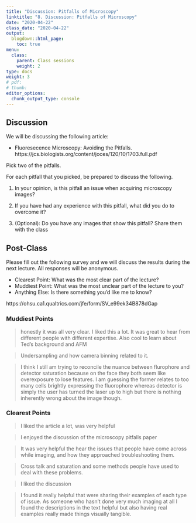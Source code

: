 ```yaml
---
title: "Discussion: Pitfalls of Microscopy"
linktitle: "8. Discussion: Pitfalls of Microscopy"
date: "2020-04-22"
class_date: "2020-04-22"
output:
  blogdown::html_page:
    toc: true
menu:
  class:
    parent: Class sessions
    weight: 2
type: docs
weight: 3
# pdf: 
# thumb: 
editor_options: 
  chunk_output_type: console
---
```


## Discussion

We will be discussing the following article:

- Fluoresecence Microscopy: Avoiding the Pitfalls. https://jcs.biologists.org/content/joces/120/10/1703.full.pdf

Pick two of the pitfalls. 

For each pitfall that you picked, be prepared to discuss the following.

1. In your opinion, is this pitfall an issue when acquiring microscopy images?

2. If you have had any experience with this pitfall, what did you do to overcome it?

3. (Optional): Do you have any images that show this pitfall? Share them with the class

## Post-Class

Please fill out the following survey and we will discuss the results during the next lecture. All responses will be anonymous.

- Clearest Point: What was the most clear part of the lecture?
- Muddiest Point: What was the most unclear part of the lecture to you?
- Anything Else: Is there something you'd like me to know?

https://ohsu.ca1.qualtrics.com/jfe/form/SV_e99ek34B878dGap


### Muddiest Points

> honestly it was all very clear. I liked this a lot. It was great to hear from different people with different expertise. Also cool to learn about Ted's background and AFM

>	Undersampling and how camera binning related to it.

>	I think I still am trying to reconcile the nuance between flurophore and detector saturation because on the face they both seem like overexposure to lose features. I am guessing the former relates to too many cells brightly expressing the fluorophore whereas detector is simply the user has turned the laser up to high but there is nothing inherently wrong about the image though.

### Clearest Points

> I liked the article a lot, was very helpful

> I enjoyed the discussion of the microscopy pitfalls paper

> It was very helpful the hear the issues that people have come across while imaging, and how they approached troubleshooting them.

> Cross talk and saturation and some methods people have used to deal with these problems.

> I liked the discussion

> I found it really helpful that were sharing their examples of each type of issue. As someone who hasn't done very much imaging at all I found the descriptions in the text helpful but also having real examples really made things visually tangible.
